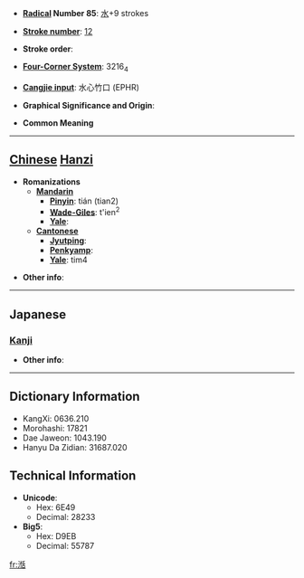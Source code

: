 * '''[[Wiktionary:Chinese radical index| Radical]] Number 85''': [[Wiktionary:Chinese radical index 水|水]]+9 strokes

* '''[[Wiktionary:Chinese total strokes index|Stroke number]]''': [[Wiktionary:Chinese total strokes index 12|12]]

* '''Stroke order''': 

* '''[[Wiktionary:Chinese four corner index|Four-Corner System]]''': 3216<sub>4</sub>

* '''[[Wiktionary:Chinese Cangjie index|Cangjie input]]''': 水心竹口 (EPHR)

* '''Graphical Significance and Origin''': 

* '''Common Meaning'''

----

== [[Chinese]] [[Hanzi]] ==

* '''Romanizations'''
** '''[[Mandarin]]'''
*** '''[[Pinyin]]''': tián (tian2)
*** '''[[Wade-Giles]]''': t'ien<sup>2</sup>
*** '''[[Yale]]''': 
** '''[[Cantonese]]'''
*** '''[[Jyutping]]''':
*** '''[[Penkyamp]]''': 
*** '''[[Yale]]''': tim4

* '''Other info''': 

----

==Japanese==
===[[Kanji]]===
{{kanji|on readings=[[てん]] (ten), [[でん]] (den)
|kun readings=
}}

* '''Other info''':  

----

== Dictionary Information ==

* KangXi: 0636.210
* Morohashi: 17821
* Dae Jaweon: 1043.190
* Hanyu Da Zidian: 31687.020

== Technical Information ==

* '''Unicode''':
** Hex: 6E49
** Decimal: 28233
* '''Big5''':
** Hex: D9EB
** Decimal: 55787

[[fr:湉]]